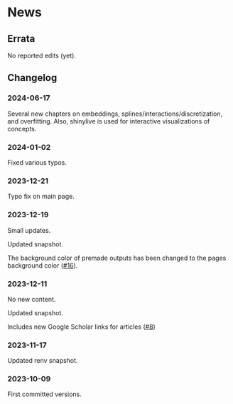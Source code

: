 # News {.unlisted .unnumbered}

## Errata {.unlisted .unnumbered}

No reported edits (yet). 

## Changelog {.unlisted .unnumbered}

### 2024-06-17  {.unlisted .unnumbered}

Several new chapters on embeddings, splines/interactions/discretization, and overfitting. Also, shinylive is used for interactive visualizations of concepts.

### 2024-01-02  {.unlisted .unnumbered}

Fixed various typos. 

### 2023-12-21  {.unlisted .unnumbered}

Typo fix on main page. 

### 2023-12-19  {.unlisted .unnumbered}

Small updates. 

Updated snapshot.

The background color of premade outputs has been changed to the pages background color ([#16](https://github.com/aml4td/website/pull/16)).


### 2023-12-11  {.unlisted .unnumbered}

No new content. 

Updated snapshot. 

Includes new Google Scholar links for articles ([#8](https://github.com/aml4td/website/pull/8))

### 2023-11-17  {.unlisted .unnumbered}

Updated renv snapshot. 

### 2023-10-09  {.unlisted .unnumbered}

First committed versions. 


